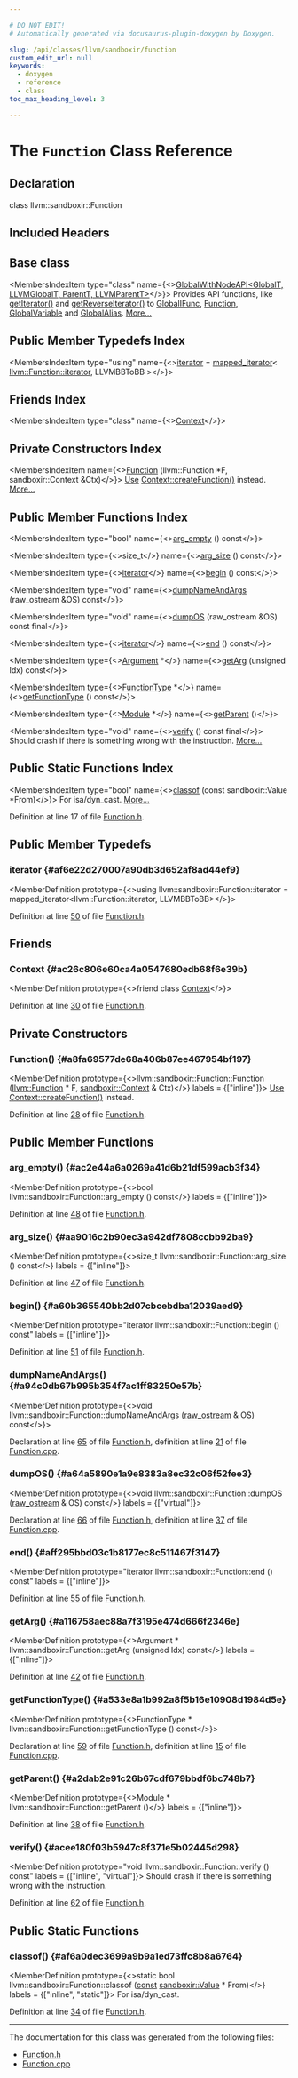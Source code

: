 ```yaml
---

# DO NOT EDIT!
# Automatically generated via docusaurus-plugin-doxygen by Doxygen.

slug: /api/classes/llvm/sandboxir/function
custom_edit_url: null
keywords:
  - doxygen
  - reference
  - class
toc_max_heading_level: 3

---
```





# The `Function` Class Reference

<DoxygenPage pluginConfig={pluginConfig}>



## Declaration

<CodeBlock>class llvm::sandboxir::Function</CodeBlock>

## Included Headers

<IncludesList>
<IncludesListItem
  filePath="llvm/SandboxIR/Function.h"
  permalink="/docs/api/files/include/include/llvm/include/llvm/sandboxir/function-h"
  isLocal="true" />
</IncludesList>

## Base class

<MembersIndex>

<MembersIndexItem
  type="class"
  name={<><a href="/docs/api/classes/llvm/sandboxir/globalwithnodeapi">GlobalWithNodeAPI&lt;GlobalT, LLVMGlobalT, ParentT, LLVMParentT&gt;</a></>}>
Provides API functions, like <a href="/docs/api/classes/llvm/sandboxir/globalwithnodeapi/#a6ca3df0dddca4fe048a4bdb535362010">getIterator()</a> and <a href="/docs/api/classes/llvm/sandboxir/globalwithnodeapi/#ac80dadfb9db2288710b8d145fe27ad84">getReverseIterator()</a> to <a href="/docs/api/classes/llvm/sandboxir/globalifunc">GlobalIFunc</a>, <a href="/docs/api/classes/llvm/sandboxir/function">Function</a>, <a href="/docs/api/classes/llvm/sandboxir/globalvariable">GlobalVariable</a> and <a href="/docs/api/classes/llvm/sandboxir/globalalias">GlobalAlias</a>. <a href="/docs/api/classes/llvm/sandboxir/globalwithnodeapi/#details">More...</a>
</MembersIndexItem>

</MembersIndex>

## Public Member Typedefs Index

<MembersIndex>

<MembersIndexItem
  type="using"
  name={<><a href="#af6e22d270007a90db3d652af8ad44ef9">iterator</a> = <a href="/docs/api/classes/llvm/mapped-iterator">mapped&#95;iterator</a>&lt; <a href="/docs/api/classes/llvm/function/#a19595c245bd2e3eefa93ce22db5ad15f">llvm::Function::iterator</a>, LLVMBBToBB &gt;</>}>
</MembersIndexItem>

</MembersIndex>

## Friends Index

<MembersIndex>

<MembersIndexItem
  type="class"
  name={<><a href="#ac26c806e60ca4a0547680edb68f6e39b">Context</a></>}>
</MembersIndexItem>

</MembersIndex>

## Private Constructors Index

<MembersIndex>

<MembersIndexItem
  name={<><a href="#a8fa69577de68a406b87ee467954bf197">Function</a> (llvm::Function &#42;F, sandboxir::Context &amp;Ctx)</>}>
<a href="/docs/api/classes/llvm/sandboxir/use">Use</a> <a href="/docs/api/classes/llvm/sandboxir/context/#ae78048f8d05be4c2b2c20435114b4753">Context::createFunction()</a> instead. <a href="#a8fa69577de68a406b87ee467954bf197">More...</a>
</MembersIndexItem>

</MembersIndex>

## Public Member Functions Index

<MembersIndex>

<MembersIndexItem
  type="bool"
  name={<><a href="#ac2e44a6a0269a41d6b21df599acb3f34">arg&#95;empty</a> () const</>}>
</MembersIndexItem>

<MembersIndexItem
  type={<>size&#95;t</>}
  name={<><a href="#aa9016c2b90ec3a942df7808ccbb92ba9">arg&#95;size</a> () const</>}>
</MembersIndexItem>

<MembersIndexItem
  type={<><a href="#af6e22d270007a90db3d652af8ad44ef9">iterator</a></>}
  name={<><a href="#a60b365540bb2d07cbcebdba12039aed9">begin</a> () const</>}>
</MembersIndexItem>

<MembersIndexItem
  type="void"
  name={<><a href="#a94c0db67b995b354f7ac1ff83250e57b">dumpNameAndArgs</a> (raw&#95;ostream &amp;OS) const</>}>
</MembersIndexItem>

<MembersIndexItem
  type="void"
  name={<><a href="#a64a5890e1a9e8383a8ec32c06f52fee3">dumpOS</a> (raw&#95;ostream &amp;OS) const final</>}>
</MembersIndexItem>

<MembersIndexItem
  type={<><a href="#af6e22d270007a90db3d652af8ad44ef9">iterator</a></>}
  name={<><a href="#aff295bbd03c1b8177ec8c511467f3147">end</a> () const</>}>
</MembersIndexItem>

<MembersIndexItem
  type={<><a href="/docs/api/classes/llvm/sandboxir/argument">Argument</a> &#42;</>}
  name={<><a href="#a116758aec88a7f3195e474d666f2346e">getArg</a> (unsigned Idx) const</>}>
</MembersIndexItem>

<MembersIndexItem
  type={<><a href="/docs/api/classes/llvm/sandboxir/functiontype">FunctionType</a> &#42;</>}
  name={<><a href="#a533e8a1b992a8f5b16e10908d1984d5e">getFunctionType</a> () const</>}>
</MembersIndexItem>

<MembersIndexItem
  type={<><a href="/docs/api/classes/llvm/sandboxir/module">Module</a> &#42;</>}
  name={<><a href="#a2dab2e91c26b67cdf679bbdf6bc748b7">getParent</a> ()</>}>
</MembersIndexItem>

<MembersIndexItem
  type="void"
  name={<><a href="#acee180f03b5947c8f371e5b02445d298">verify</a> () const final</>}>
Should crash if there is something wrong with the instruction. <a href="#acee180f03b5947c8f371e5b02445d298">More...</a>
</MembersIndexItem>

</MembersIndex>

## Public Static Functions Index

<MembersIndex>

<MembersIndexItem
  type="bool"
  name={<><a href="#af6a0dec3699a9b9a1ed73ffc8b8a6764">classof</a> (const sandboxir::Value &#42;From)</>}>
For isa/dyn&#95;cast. <a href="#af6a0dec3699a9b9a1ed73ffc8b8a6764">More...</a>
</MembersIndexItem>

</MembersIndex>


Definition at line 17 of file <a href="/docs/api/files/include/include/llvm/include/llvm/sandboxir/function-h">Function.h</a>.

<SectionDefinition>

## Public Member Typedefs

### iterator {#af6e22d270007a90db3d652af8ad44ef9}

<MemberDefinition
  prototype={<>using llvm::sandboxir::Function::iterator =  mapped&#95;iterator&lt;llvm::Function::iterator, LLVMBBToBB&gt;</>}>

Definition at line <a href="/docs/api/files/include/include/llvm/include/llvm/sandboxir/function-h/#l00050">50</a> of file <a href="/docs/api/files/include/include/llvm/include/llvm/sandboxir/function-h">Function.h</a>.
</MemberDefinition>

</SectionDefinition>

<SectionDefinition>

## Friends

### Context {#ac26c806e60ca4a0547680edb68f6e39b}

<MemberDefinition
  prototype={<>friend class <a href="/docs/api/classes/llvm/sandboxir/context">Context</a></>}>

Definition at line <a href="/docs/api/files/include/include/llvm/include/llvm/sandboxir/function-h/#l00030">30</a> of file <a href="/docs/api/files/include/include/llvm/include/llvm/sandboxir/function-h">Function.h</a>.
</MemberDefinition>

</SectionDefinition>

<SectionDefinition>

## Private Constructors

### Function() {#a8fa69577de68a406b87ee467954bf197}

<MemberDefinition
  prototype={<>llvm::sandboxir::Function::Function (<a href="/docs/api/classes/llvm/function">llvm::Function</a> &#42; F, <a href="/docs/api/classes/llvm/sandboxir/context">sandboxir::Context</a> &amp; Ctx)</>}
  labels = {["inline"]}>
<a href="/docs/api/classes/llvm/sandboxir/use">Use</a> <a href="/docs/api/classes/llvm/sandboxir/context/#ae78048f8d05be4c2b2c20435114b4753">Context::createFunction()</a> instead.

Definition at line <a href="/docs/api/files/include/include/llvm/include/llvm/sandboxir/function-h/#l00028">28</a> of file <a href="/docs/api/files/include/include/llvm/include/llvm/sandboxir/function-h">Function.h</a>.
</MemberDefinition>

</SectionDefinition>

<SectionDefinition>

## Public Member Functions

### arg&#95;empty() {#ac2e44a6a0269a41d6b21df599acb3f34}

<MemberDefinition
  prototype={<>bool llvm::sandboxir::Function::arg&#95;empty () const</>}
  labels = {["inline"]}>

Definition at line <a href="/docs/api/files/include/include/llvm/include/llvm/sandboxir/function-h/#l00048">48</a> of file <a href="/docs/api/files/include/include/llvm/include/llvm/sandboxir/function-h">Function.h</a>.
</MemberDefinition>

### arg&#95;size() {#aa9016c2b90ec3a942df7808ccbb92ba9}

<MemberDefinition
  prototype={<>size&#95;t llvm::sandboxir::Function::arg&#95;size () const</>}
  labels = {["inline"]}>

Definition at line <a href="/docs/api/files/include/include/llvm/include/llvm/sandboxir/function-h/#l00047">47</a> of file <a href="/docs/api/files/include/include/llvm/include/llvm/sandboxir/function-h">Function.h</a>.
</MemberDefinition>

### begin() {#a60b365540bb2d07cbcebdba12039aed9}

<MemberDefinition
  prototype="iterator llvm::sandboxir::Function::begin () const"
  labels = {["inline"]}>

Definition at line <a href="/docs/api/files/include/include/llvm/include/llvm/sandboxir/function-h/#l00051">51</a> of file <a href="/docs/api/files/include/include/llvm/include/llvm/sandboxir/function-h">Function.h</a>.
</MemberDefinition>

### dumpNameAndArgs() {#a94c0db67b995b354f7ac1ff83250e57b}

<MemberDefinition
  prototype={<>void llvm::sandboxir::Function::dumpNameAndArgs (<a href="/docs/api/classes/llvm/raw-ostream">raw&#95;ostream</a> &amp; OS) const</>}>

Declaration at line <a href="/docs/api/files/include/include/llvm/include/llvm/sandboxir/function-h/#l00065">65</a> of file <a href="/docs/api/files/include/include/llvm/include/llvm/sandboxir/function-h">Function.h</a>, definition at line <a href="/docs/api/files/lib/lib/sandboxir/function-cpp/#l00021">21</a> of file <a href="/docs/api/files/lib/lib/sandboxir/function-cpp">Function.cpp</a>.
</MemberDefinition>

### dumpOS() {#a64a5890e1a9e8383a8ec32c06f52fee3}

<MemberDefinition
  prototype={<>void llvm::sandboxir::Function::dumpOS (<a href="/docs/api/classes/llvm/raw-ostream">raw&#95;ostream</a> &amp; OS) const</>}
  labels = {["virtual"]}>

Declaration at line <a href="/docs/api/files/include/include/llvm/include/llvm/sandboxir/function-h/#l00066">66</a> of file <a href="/docs/api/files/include/include/llvm/include/llvm/sandboxir/function-h">Function.h</a>, definition at line <a href="/docs/api/files/lib/lib/sandboxir/function-cpp/#l00037">37</a> of file <a href="/docs/api/files/lib/lib/sandboxir/function-cpp">Function.cpp</a>.
</MemberDefinition>

### end() {#aff295bbd03c1b8177ec8c511467f3147}

<MemberDefinition
  prototype="iterator llvm::sandboxir::Function::end () const"
  labels = {["inline"]}>

Definition at line <a href="/docs/api/files/include/include/llvm/include/llvm/sandboxir/function-h/#l00055">55</a> of file <a href="/docs/api/files/include/include/llvm/include/llvm/sandboxir/function-h">Function.h</a>.
</MemberDefinition>

### getArg() {#a116758aec88a7f3195e474d666f2346e}

<MemberDefinition
  prototype={<>Argument &#42; llvm::sandboxir::Function::getArg (unsigned Idx) const</>}
  labels = {["inline"]}>

Definition at line <a href="/docs/api/files/include/include/llvm/include/llvm/sandboxir/function-h/#l00042">42</a> of file <a href="/docs/api/files/include/include/llvm/include/llvm/sandboxir/function-h">Function.h</a>.
</MemberDefinition>

### getFunctionType() {#a533e8a1b992a8f5b16e10908d1984d5e}

<MemberDefinition
  prototype={<>FunctionType &#42; llvm::sandboxir::Function::getFunctionType () const</>}>

Declaration at line <a href="/docs/api/files/include/include/llvm/include/llvm/sandboxir/function-h/#l00059">59</a> of file <a href="/docs/api/files/include/include/llvm/include/llvm/sandboxir/function-h">Function.h</a>, definition at line <a href="/docs/api/files/lib/lib/sandboxir/function-cpp/#l00015">15</a> of file <a href="/docs/api/files/lib/lib/sandboxir/function-cpp">Function.cpp</a>.
</MemberDefinition>

### getParent() {#a2dab2e91c26b67cdf679bbdf6bc748b7}

<MemberDefinition
  prototype={<>Module &#42; llvm::sandboxir::Function::getParent ()</>}
  labels = {["inline"]}>

Definition at line <a href="/docs/api/files/include/include/llvm/include/llvm/sandboxir/function-h/#l00038">38</a> of file <a href="/docs/api/files/include/include/llvm/include/llvm/sandboxir/function-h">Function.h</a>.
</MemberDefinition>

### verify() {#acee180f03b5947c8f371e5b02445d298}

<MemberDefinition
  prototype="void llvm::sandboxir::Function::verify () const"
  labels = {["inline", "virtual"]}>
Should crash if there is something wrong with the instruction.

Definition at line <a href="/docs/api/files/include/include/llvm/include/llvm/sandboxir/function-h/#l00062">62</a> of file <a href="/docs/api/files/include/include/llvm/include/llvm/sandboxir/function-h">Function.h</a>.
</MemberDefinition>

</SectionDefinition>

<SectionDefinition>

## Public Static Functions

### classof() {#af6a0dec3699a9b9a1ed73ffc8b8a6764}

<MemberDefinition
  prototype={<>static bool llvm::sandboxir::Function::classof (<a href="/docs/api/files/lib/lib/target/lib/target/aarch64/aarch64promoteconstant-cpp/#a90f8350fecae261c25be85d38b451bff">const</a> <a href="/docs/api/classes/llvm/sandboxir/value">sandboxir::Value</a> &#42; From)</>}
  labels = {["inline", "static"]}>
For isa/dyn&#95;cast.

Definition at line <a href="/docs/api/files/include/include/llvm/include/llvm/sandboxir/function-h/#l00034">34</a> of file <a href="/docs/api/files/include/include/llvm/include/llvm/sandboxir/function-h">Function.h</a>.
</MemberDefinition>

</SectionDefinition>

<hr/>

The documentation for this class was generated from the following files:

<ul>
<li><a href="/docs/api/files/include/include/llvm/include/llvm/sandboxir/function-h">Function.h</a></li>
<li><a href="/docs/api/files/lib/lib/sandboxir/function-cpp">Function.cpp</a></li>
</ul>

</DoxygenPage>
